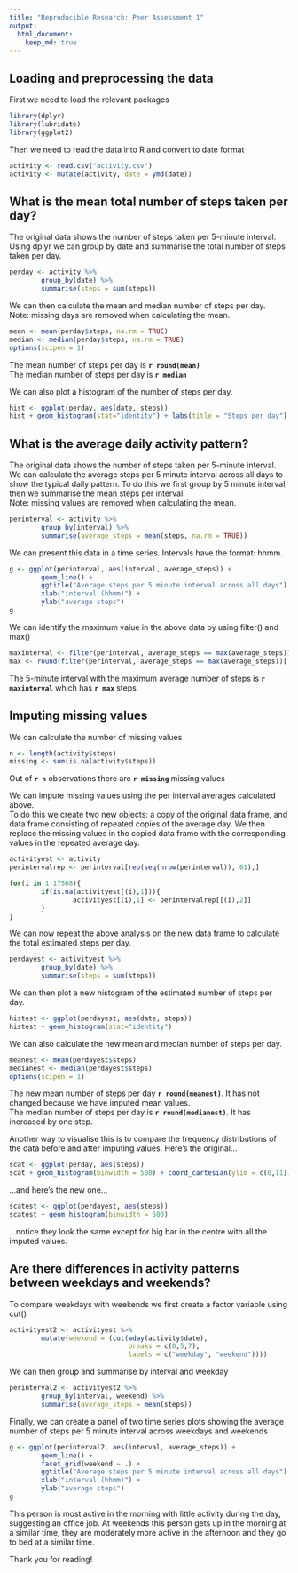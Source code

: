 ```yaml
---
title: "Reproducible Research: Peer Assessment 1"
output: 
  html_document:
    keep_md: true
---
```

## Loading and preprocessing the data

First we need to load the relevant packages
```r
library(dplyr)
library(lubridate)
library(ggplot2)
```

Then we need to read the data into R and convert to date format
```r
activity <- read.csv("activity.csv")
activity <- mutate(activity, date = ymd(date))
```

## What is the mean total number of steps taken per day?

The original data shows the number of steps taken per 5-minute interval. Using dplyr we can group by date and summarise the total number of steps taken per day.
```r
perday <- activity %>%
        group_by(date) %>%
        summarise(steps = sum(steps))
```

We can then calculate the mean and median number of steps per day.  
Note: missing days are removed when calculating the mean.
```r
mean <- mean(perday$steps, na.rm = TRUE)
median <- median(perday$steps, na.rm = TRUE)
options(scipen = 1)
```
The mean number of steps per day is **`r round(mean)`**  
The median number of steps per day is **`r median`**

We can also plot a histogram of the number of steps per day.
```r
hist <- ggplot(perday, aes(date, steps))
hist + geom_histogram(stat="identity") + labs(title = "Steps per day")
```


## What is the average daily activity pattern?

The original data shows the number of steps taken per 5-minute interval. We can calculate the average steps per 5 minute interval across all days to show the typical daily pattern. To do this we first group by 5 minute interval, then we summarise the mean steps per interval.  
Note: missing values are removed when calculating the mean.

```r
perinterval <- activity %>%
        group_by(interval) %>%
        summarise(average_steps = mean(steps, na.rm = TRUE))
```

We can present this data in a time series. Intervals have the format: hhmm.
```r
g <- ggplot(perinterval, aes(interval, average_steps)) + 
        geom_line() + 
        ggtitle("Average steps per 5 minute interval across all days") +
        xlab("interval (hhmm)") +
        ylab("average steps")
g
```

We can identify the maximum value in the above data by using filter() and max()
```r
maxinterval <- filter(perinterval, average_steps == max(average_steps))[,1]
max <- round(filter(perinterval, average_steps == max(average_steps))[,2])
```

The 5-minute interval with the maximum average number of steps is **`r maxinterval`** which has **`r max`** steps

## Imputing missing values

We can calculate the number of missing values
```r
n <- length(activity$steps)
missing <- sum(is.na(activity$steps))
```
Out of **`r n`** observations there are **`r missing`** missing values

We can impute missing values using the per interval averages calculated above.  
To do this we create two new objects: a copy of the original data frame, and data frame consisting of repeated copies of the average day. We then replace the missing values in the copied data frame with the corresponding values in the repeated average day.
```r
activityest <- activity
perintervalrep <- perinterval[rep(seq(nrow(perinterval)), 61),]

for(i in 1:17568){
        if(is.na(activityest[(i),1])){
                activityest[(i),1] <- perintervalrep[[(i),2]]        
        }
}
```

We can now repeat the above analysis on the new data frame to calculate the total estimated steps per day.
```r
perdayest <- activityest %>%
        group_by(date) %>%
        summarise(steps = sum(steps))
```

We can then plot a new histogram of the estimated number of steps per day.
```r
histest <- ggplot(perdayest, aes(date, steps))
histest + geom_histogram(stat="identity")
```

We can also calculate the new mean and median number of steps per day.
```r
meanest <- mean(perdayest$steps)
medianest <- median(perdayest$steps)
options(scipen = 1)
```
The new mean number of steps per day **`r round(meanest)`**. It has not changed because we have imputed mean values.  
The median number of steps per day is **`r round(medianest)`**. It has increased by one step.

Another way to visualise this is to compare the frequency distributions of the data before and after imputing values. Here's the original...

```r
scat <- ggplot(perday, aes(steps))
scat + geom_histogram(binwidth = 500) + coord_cartesian(ylim = c(0,11))
```

...and here's the new one...

```r
scatest <- ggplot(perdayest, aes(steps))
scatest + geom_histogram(binwidth = 500)
```

...notice they look the same except for big bar in the centre with all the imputed values.

## Are there differences in activity patterns between weekdays and weekends?

To compare weekdays with weekends we first create a factor variable using cut()
```r
activityest2 <- activityest %>% 
        mutate(weekend = (cut(wday(activity$date), 
                              breaks = c(0,5,7), 
                              labels = c("weekday", "weekend"))))
```

We can then group and summarise by interval and weekday
```r
perinterval2 <- activityest2 %>%
        group_by(interval, weekend) %>%
        summarise(average_steps = mean(steps))
```

Finally, we can create a panel of two time series plots showing the average number of steps per 5 minute interval across weekdays and weekends
```r
g <- ggplot(perinterval2, aes(interval, average_steps)) + 
        geom_line() + 
        facet_grid(weekend ~ .) +
        ggtitle("Average steps per 5 minute interval across all days") +
        xlab("interval (hhmm)") +
        ylab("average steps")
g
```

This person is most active in the morning with little activity during the day, suggesting an office job. 
At weekends this person gets up in the morning at a similar time, they are moderately more active in the afternoon and they go to bed at a similar time.

Thank you for reading!

